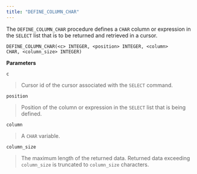 ```yaml
---
title: "DEFINE_COLUMN_CHAR"
---
```




The `DEFINE_COLUMN_CHAR` procedure defines a `CHAR` column or expression in the `SELECT` list that is to be returned and retrieved in a cursor.

    DEFINE_COLUMN_CHAR(<c> INTEGER, <position> INTEGER, <column>
    CHAR, <column_size> INTEGER)

**Parameters**

`c`

> Cursor id of the cursor associated with the `SELECT` command.

`position`

> Position of the column or expression in the `SELECT` list that is being defined.

`column`

> A `CHAR` variable.

`column_size`

> The maximum length of the returned data. Returned data exceeding `column_size` is truncated to `column_size` characters.
